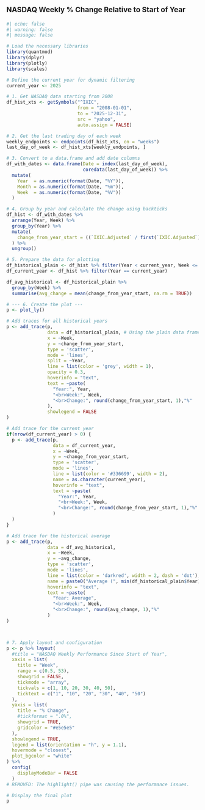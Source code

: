 ::: {style="font-size: 14pt;font-weight: bold;margin-bottom: 10px; margin-top: 20px"}
NASDAQ Weekly % Change Relative to Start of Year
:::

```r
#| echo: false
#| warning: false
#| message: false

# Load the necessary libraries
library(quantmod)
library(dplyr)
library(plotly)
library(scales) 

# Define the current year for dynamic filtering
current_year <- 2025

# 1. Get NASDAQ data starting from 2008
df_hist_xts <- getSymbols("^IXIC", 
                          from = "2008-01-01", 
                          to = "2025-12-31",
                          src = "yahoo", 
                          auto.assign = FALSE)

# 2. Get the last trading day of each week
weekly_endpoints <- endpoints(df_hist_xts, on = "weeks")
last_day_of_week <- df_hist_xts[weekly_endpoints, ]

# 3. Convert to a data.frame and add date columns
df_with_dates <- data.frame(Date = index(last_day_of_week), 
                            coredata(last_day_of_week)) %>%
  mutate(
    Year  = as.numeric(format(Date, "%Y")),
    Month = as.numeric(format(Date, "%m")),
    Week  = as.numeric(format(Date, "%V"))
  )

# 4. Group by year and calculate the change using backticks
df_hist <- df_with_dates %>%
  arrange(Year, Week) %>%
  group_by(Year) %>%
  mutate(
    change_from_year_start = ((`IXIC.Adjusted` / first(`IXIC.Adjusted`)) - 1)*100
  ) %>%
  ungroup()

# 5. Prepare the data for plotting
df_historical_plain <- df_hist %>% filter(Year < current_year, Week <= 52)
df_current_year <- df_hist %>% filter(Year == current_year)

df_avg_historical <- df_historical_plain %>%
  group_by(Week) %>%
  summarise(avg_change = mean(change_from_year_start, na.rm = TRUE))

# --- 6. Create the plot ---
p <- plot_ly()

# Add traces for all historical years
p <- add_trace(p, 
               data = df_historical_plain, # Using the plain data frame now
               x = ~Week, 
               y = ~change_from_year_start,
               type = 'scatter', 
               mode = 'lines', 
               split = ~Year, 
               line = list(color = 'grey', width = 1),
               opacity = 0.3,
               hoverinfo = "text",
               text = ~paste(
                 "Year:", Year, 
                 "<br>Week:", Week, 
                 "<br>Change:", round(change_from_year_start, 1),"%"
               ),
               showlegend = FALSE
)

# Add trace for the current year
if(nrow(df_current_year) > 0) {
  p <- add_trace(p, 
                 data = df_current_year,
                 x = ~Week, 
                 y = ~change_from_year_start,
                 type = 'scatter', 
                 mode = 'lines',
                 line = list(color = '#336699', width = 2),
                 name = as.character(current_year),
                 hoverinfo = "text",
                 text = ~paste(
                   "Year:", Year,
                   "<br>Week:", Week, 
                   "<br>Change:", round(change_from_year_start, 1),"%"
                 )
  )
}

# Add trace for the historical average
p <- add_trace(p, 
               data = df_avg_historical,
               x = ~Week, 
               y = ~avg_change,
               type = 'scatter', 
               mode = 'lines',
               line = list(color = 'darkred', width = 2, dash = 'dot'),
               name = paste0("Average (", min(df_historical_plain$Year), "-", max(df_historical_plain$Year), ")"),
               hoverinfo = "text",
               text = ~paste(
                 "Year: Average",
                 "<br>Week:", Week, 
                 "<br>Change:", round(avg_change, 1),"%"
               )
)



# 7. Apply layout and configuration
p <- p %>% layout(
  #title = "NASDAQ Weekly Performance Since Start of Year",
  xaxis = list(
    title = "Week",
    range = c(0.5, 53),
    showgrid = FALSE,
    tickmode = "array",
    tickvals = c(1, 10, 20, 30, 40, 50),
    ticktext = c("1", "10", "20", "30", "40", "50")
  ),
  yaxis = list(
    title = "% Change",
    #tickformat = ".0%", 
    showgrid = TRUE,
    gridcolor = "#e5e5e5"
  ),
  showlegend = TRUE,
  legend = list(orientation = "h", y = 1.1),
  hovermode = "closest",
  plot_bgcolor = "white"
) %>%
  config(
    displayModeBar = FALSE 
  )
# REMOVED: The highlight() pipe was causing the performance issues.

# Display the final plot
p



```
